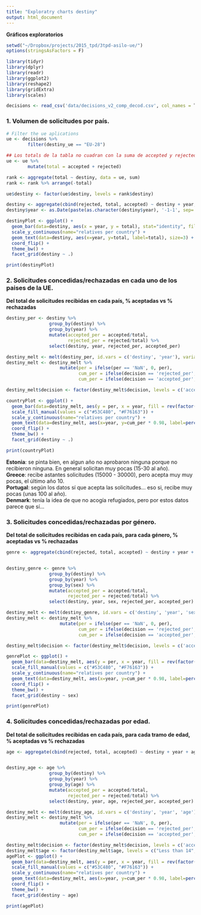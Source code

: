 ```yaml
---
title: "Exploratry charts destiny"
output: html_document
---
```


**Gráficos exploratorios**

```r
setwd("~/Dropbox/projects/2015_tpd/3tpd-asilo-ue/")
options(stringsAsFactors = F)

library(tidyr)
library(dplyr)
library(readr)
library(ggplot2)
library(reshape2)
library(gridExtra)
library(scales)

decisions <- read_csv('data/decisions_v2_comp_decod.csv', col_names = T)
```

### 1. Volumen de solicitudes por país.

```r
# Filter the ue aplications 
ue <- decisions %>%
        filter(destiny_ue == "EU-28")

## Los totals de la tabla no cuadran con la suma de accepted y rejected...
ue <- ue %>%
        mutate(total = accepted + rejected)

rank <- aggregate(total ~ destiny, data = ue, sum)
rank <- rank %>% arrange(-total)

ue$destiny <- factor(ue$destiny, levels = rank$destiny)

destiny <- aggregate(cbind(rejected, total, accepted) ~ destiny + year, data = ue, sum)
destiny$year <- as.Date(paste(as.character(destiny$year), '-1-1', sep=''), "%Y-%m-%d")

destinyPlot <- ggplot() +
  geom_bar(data=destiny, aes(x = year, y = total), stat="identity", fill="#D8A227") +
  scale_y_continuous(name="relatives per country") + 
  geom_text(data=destiny, aes(x=year, y=total, label=total), size=3) +
  coord_flip() +
  theme_bw() +
  facet_grid(destiny ~ .)

print(destinyPlot)
```

### 2. Solicitudes concedidas/rechazadas en cada uno de los paises de la UE.

**Del total de solicitudes recibidas en cada país, % aceptadas vs % rechazadas**


```r
destiny_per <- destiny %>%
                group_by(destiny) %>%
                group_by(year) %>%
                mutate(accepted_per = accepted/total,
                       rejected_per = rejected/total) %>%
                select(destiny, year, rejected_per, accepted_per)

destiny_melt <- melt(destiny_per, id.vars = c('destiny', 'year'), variable.name = 'decision', value.name = 'per')
destiny_melt <- destiny_melt %>%
                    mutate(per = ifelse(per == 'NaN', 0, per),
                           cum_per = ifelse(decision == 'rejected_per', per, 0),
                           cum_per = ifelse(decision == 'accepted_per', 1, cum_per))

destiny_melt$decision <- factor(destiny_melt$decision, levels = c('accepted_per', 'rejected_per'))

countryPlot <- ggplot() +
  geom_bar(data=destiny_melt, aes(y = per, x = year, fill = rev(factor(decision))), stat="identity", position = 'stack') +
  scale_fill_manual(values = c("#53C480", "#F76163")) + 
  scale_y_continuous(name="relatives per country") + 
  geom_text(data=destiny_melt, aes(x=year, y=cum_per * 0.98, label=percent(per)), size=3) +
  coord_flip() +
  theme_bw() +
  facet_grid(destiny ~ .)

print(countryPlot)
```

**Estonia**: se pinta bien, en algun año no aprobaron ninguna porque no recibieron ninguna. En general solicitan muy pocas (15-30 al año).    
**Greece**: recibe astantes solicitudes (15000 - 30000), pero acepta muy muy pocas, el último año 10.            
**Portugal**: según los datos sí que acepta las solicitudes... eso si, recibe muy pocas (unas 100 al año).       
**Denmark**: tenía la idea de que no acogía refugiados, pero por estos datos parece que sí...    



### 3. Solicitudes concedidas/rechazadas por género.

**Del total de solicitudes recibidas en cada país, para cada género, % aceptadas vs % rechazadas**


```r

genre <- aggregate(cbind(rejected, total, accepted) ~ destiny + year + sex, data = ue, sum)


destiny_genre <- genre %>%
                group_by(destiny) %>%
                group_by(year) %>%
                group_by(sex) %>%
                mutate(accepted_per = accepted/total,
                       rejected_per = rejected/total) %>%
                select(destiny, year, sex, rejected_per, accepted_per)

destiny_melt <- melt(destiny_genre, id.vars = c('destiny', 'year', 'sex'), variable.name = 'decision', value.name = 'per')
destiny_melt <- destiny_melt %>%
                    mutate(per = ifelse(per == 'NaN', 0, per),
                           cum_per = ifelse(decision == 'rejected_per', per, 0),
                           cum_per = ifelse(decision == 'accepted_per', 1, cum_per))

destiny_melt$decision <- factor(destiny_melt$decision, levels = c('accepted_per', 'rejected_per'))

genrePlot <- ggplot() +
  geom_bar(data=destiny_melt, aes(y = per, x = year, fill = rev(factor(decision))), stat="identity", position = 'stack') +
  scale_fill_manual(values = c("#53C480", "#F76163")) + 
  scale_y_continuous(name="relatives per country") + 
  geom_text(data=destiny_melt, aes(x=year, y=cum_per * 0.98, label=percent(per)), size=3) +
  coord_flip() +
  theme_bw() +
  facet_grid(destiny ~ sex)

print(genrePlot)
```


### 4. Solicitudes concedidas/rechazadas por edad.

**Del total de solicitudes recibidas en cada país, para cada tramo de edad, % aceptadas vs % rechazadas**


```r

age <- aggregate(cbind(rejected, total, accepted) ~ destiny + year + age, data = ue, sum)


destiny_age <- age %>%
                group_by(destiny) %>%
                group_by(year) %>%
                group_by(age) %>%
                mutate(accepted_per = accepted/total,
                       rejected_per = rejected/total) %>%
                select(destiny, year, age, rejected_per, accepted_per)

destiny_melt <- melt(destiny_age, id.vars = c('destiny', 'year', 'age'), variable.name = 'decision', value.name = 'per')
destiny_melt <- destiny_melt %>%
                    mutate(per = ifelse(per == 'NaN', 0, per),
                           cum_per = ifelse(decision == 'rejected_per', per, 0),
                           cum_per = ifelse(decision == 'accepted_per', 1, cum_per))

destiny_melt$decision <- factor(destiny_melt$decision, levels = c('accepted_per', 'rejected_per'))
destiny_melt$age <- factor(destiny_melt$age, levels = c("Less than 14", "14 to 17", "18 to 34", "35 to 64", "65 or over", "Unknown"))
agePlot <- ggplot() +
  geom_bar(data=destiny_melt, aes(y = per, x = year, fill = rev(factor(decision))), stat="identity", position = 'stack') +
  scale_fill_manual(values = c("#53C480", "#F76163")) + 
  scale_y_continuous(name="relatives per country") + 
  geom_text(data=destiny_melt, aes(x=year, y=cum_per * 0.98, label=percent(per)), size=3) +
  coord_flip() +
  theme_bw() +
  facet_grid(destiny ~ age)

print(agePlot)
```
